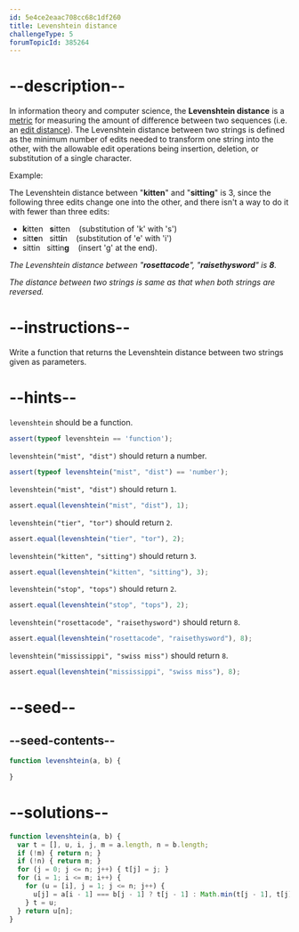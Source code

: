 ```yaml
---
id: 5e4ce2eaac708cc68c1df260
title: Levenshtein distance
challengeType: 5
forumTopicId: 385264
---
```


# --description--

In information theory and computer science, the **Levenshtein distance** is a [metric](<https://en.wikipedia.org/wiki/string metric>) for measuring the amount of difference between two sequences (i.e. an [edit distance](<https://en.wikipedia.org/wiki/edit distance>)). The Levenshtein distance between two strings is defined as the minimum number of edits needed to transform one string into the other, with the allowable edit operations being insertion, deletion, or substitution of a single character.

Example:

The Levenshtein distance between "**kitten**" and "**sitting**" is 3, since the following three edits change one into the other, and there isn't a way to do it with fewer than three edits:

<ul>
  <li><strong>k</strong>itten   <strong>s</strong>itten    (substitution of 'k' with 's')</li>
  <li>sitt<strong>e</strong>n   sitt<strong>i</strong>n    (substitution of 'e' with 'i')</li>
  <li>sittin   sittin<strong>g</strong>    (insert 'g' at the end).</li>
</ul>

*The Levenshtein distance between "**rosettacode**", "**raisethysword**" is **8**.*

*The distance between two strings is same as that when both strings are reversed.*

# --instructions--

Write a function that returns the Levenshtein distance between two strings given as parameters.

# --hints--

`levenshtein` should be a function.

```js
assert(typeof levenshtein == 'function');
```

`levenshtein("mist", "dist")` should return a number.

```js
assert(typeof levenshtein("mist", "dist") == 'number');
```

`levenshtein("mist", "dist")` should return `1`.

```js
assert.equal(levenshtein("mist", "dist"), 1);
```

`levenshtein("tier", "tor")` should return `2`.

```js
assert.equal(levenshtein("tier", "tor"), 2);
```

`levenshtein("kitten", "sitting")` should return `3`.

```js
assert.equal(levenshtein("kitten", "sitting"), 3);
```

`levenshtein("stop", "tops")` should return `2`.

```js
assert.equal(levenshtein("stop", "tops"), 2);
```

`levenshtein("rosettacode", "raisethysword")` should return `8`.

```js
assert.equal(levenshtein("rosettacode", "raisethysword"), 8);
```

`levenshtein("mississippi", "swiss miss")` should return `8`.

```js
assert.equal(levenshtein("mississippi", "swiss miss"), 8);
```

# --seed--

## --seed-contents--

```js
function levenshtein(a, b) {

}
```

# --solutions--

```js
function levenshtein(a, b) {
  var t = [], u, i, j, m = a.length, n = b.length;
  if (!m) { return n; }
  if (!n) { return m; }
  for (j = 0; j <= n; j++) { t[j] = j; }
  for (i = 1; i <= m; i++) {
    for (u = [i], j = 1; j <= n; j++) {
      u[j] = a[i - 1] === b[j - 1] ? t[j - 1] : Math.min(t[j - 1], t[j], u[j - 1]) + 1;
    } t = u;
  } return u[n];
}
```
